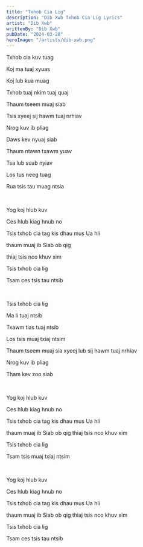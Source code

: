```yaml
---
title: "Txhob Cia Lig"
description: "Dib Xwb Txhob Cia Lig Lyrics"
artist: "Dib Xwb"
writtenBy: "Dib Xwb"
pubDate: "2024-03-28"
heroImage: "/artists/dib-xwb.png"
---
```


Txhob cia kuv tuag

Koj ma tuaj xyuas

Koj lub kua muag

Txhob tuaj nkim tuaj quaj

Thaum tseem muaj siab

Tsis xyeej sij hawm tuaj nrhiav

Nrog kuv ib pliag

Daws kev nyuaj siab

Thaum ntawn txawm yuav

Tsa lub suab nyiav

Los tus neeg tuag

Rua tsis tau muag ntsia

<br />

Yog koj hlub kuv

Ces hlub kiag hnub no

Tsis txhob cia tag kis dhau mus Ua hli

thaum muaj ib Siab ob qig

thiaj tsis nco khuv xim

Tsis txhob cia lig

Tsam ces tsis tau ntsib

<br />

Tsis txhob cia lig

Ma li tuaj ntsib

Txawm tias tuaj ntsib

Los tsis muaj txiaj ntsim

Thaum tseem muaj sia xyeej lub sij hawm tuaj nrhiav

Nrog kuv ib pliag

Tham kev zoo siab

<br />

Yog koj hlub kuv

Ces hlub kiag hnub no

Tsis txhob cia tag kis dhau mus Ua hli

thaum muaj ib Siab ob qig thiaj tsis nco khuv xim

Tsis txhob cia lig

Tsam tsis muaj txiaj ntsim

<br />

Yog koj hlub kuv

Ces hlub kiag hnub no

Tsis txhob cia tag kis dhau mus Ua hli

thaum muaj ib Siab ob qig thiaj tsis nco khuv xim

Tsis txhob cia lig

Tsam ces tsis tau ntsib
